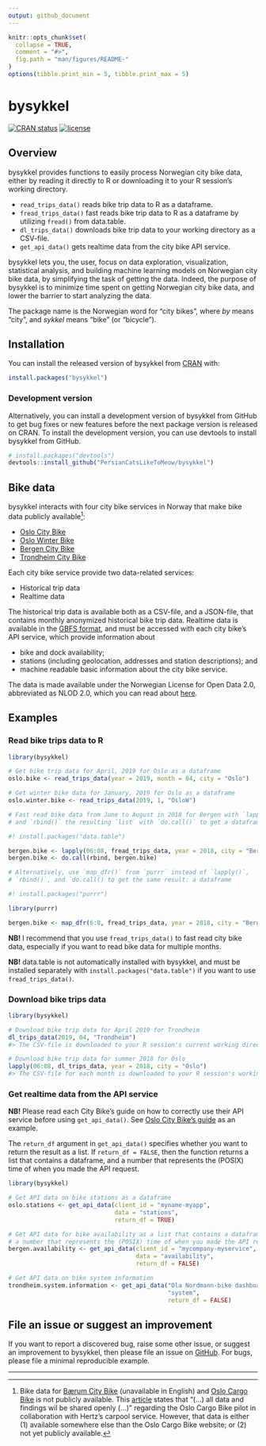 ```yaml
---
output: github_document
---
```


<!-- README.md is generated from README.Rmd. Please edit that file -->

```r
knitr::opts_chunk$set(
  collapse = TRUE,
  comment = "#>",
  fig.path = "man/figures/README-"
)
options(tibble.print_min = 5, tibble.print_max = 5)
```

# bysykkel

<!-- badges: start -->
[![CRAN status](https://www.r-pkg.org/badges/version/bysykkel)](https://cran.r-project.org/package=bysykkel)
[![license](https://img.shields.io/github/license/mashape/apistatus.svg?maxAge=2592000)](https://github.com/PersianCatsLikeToMeow/bysykkel/blob/master/LICENSE)
<!-- badges: end -->

## Overview

bysykkel provides functions to easily process Norwegian city bike data, either 
by reading it directly to R or downloading it to your R session's working 
directory.

* `read_trips_data()` reads bike trip data to R as a dataframe.
* `fread_trips_data()` fast reads bike trip data to R as a dataframe by 
utilizing `fread()` from data.table.
* `dl_trips_data()` downloads bike trip data to your working directory as a 
CSV-file.
* `get_api_data()` gets realtime data from the city bike API service.

bysykkel lets you, the user, focus on data exploration, visualization, 
statistical analysis, and building machine learning models on Norwegian
city bike data, by simplifying the task of getting the data. Indeed, the
purpose of bysykkel is to minimize time spent on getting Norwegian city 
bike data, and lower the barrier to start analyzing the data.

The package name is the Norwegian word for "city bikes", where *by* means 
"city", and *sykkel* means "bike" (or "bicycle").

## Installation

You can install the released version of bysykkel from 
[CRAN](https://CRAN.R-project.org) with:

```r
install.packages("bysykkel")
```

### Development version

Alternatively, you can install a development version of bysykkel from GitHub
to get bug fixes or new features before the next package version is released 
on CRAN. To install the development version, you can use devtools to install
bysykkel from GitHub.

```r
# install.packages("devtools")
devtools::install_github("PersianCatsLikeToMeow/bysykkel")
```

## Bike data

bysykkel interacts with four city bike services in Norway that make 
bike data publicly available[^1]:

[^1]: Bike data for
[Bærum City Bike](https://www.baerum.kommune.no/tjenester/vei-trafikk-og-parkering/sykkel-i-barum/bysykkel/) 
(unavailable in English) and 
[Oslo Cargo Bike](https://oslolastesykkel.no/en)
is not publicly available. This 
[article](https://medium.com/urbansharing/piloting-cargo-bikes-to-study-oslos-combined-mobility-needs-b4a8bf536c60)
states that "(...) all data and
findings wil be shared openly (...)" regarding the Oslo Cargo Bike pilot
in collaboration with Hertz's carpool service. However, that data is either
(1) available somewhere else than the Oslo Cargo Bike website; or (2) not yet
publicly available.

* [Oslo City Bike](https://oslobysykkel.no/en/open-data)
* [Oslo Winter Bike](https://oslovintersykkel.no/en/open-data)
* [Bergen City Bike](https://bergenbysykkel.no/en/open-data)
* [Trondheim City Bike](https://trondheimbysykkel.no/en/open-data)

Each city bike service provide two data-related services:

* Historical trip data
* Realtime data

The historical trip data is available both as a CSV-file, and a JSON-file,
that contains monthly anonymized historical bike trip data. Realtime
data is available in the 
[GBFS format](https://github.com/NABSA/gbfs/blob/master/gbfs.md), and must
be accessed with each city bike's API service, which provide information
about 

* bike and dock availability;
* stations (including geolocation, addresses and station descriptions); and
* machine readable basic information about the city bike service. 

The data is made available under the Norwegian License for Open Data 2.0,
abbreviated as NLOD 2.0, which you can read about 
[here](https://data.norge.no/nlod/en/2.0).

## Examples

### Read bike trips data to R

```r
library(bysykkel)

# Get bike trip data for April, 2019 for Oslo as a dataframe
oslo.bike <- read_trips_data(year = 2019, month = 04, city = "Oslo")

# Get winter bike data for January, 2019 for Oslo as a dataframe
oslo.winter.bike <- read_trips_data(2019, 1, "OsloW")

# Fast read bike data from June to August in 2018 for Bergen with `lapply()`,
# and `rbind()` the resulting `list` with `do.call()` to get a dataframe

#! install.packages("data.table")

bergen.bike <- lapply(06:08, fread_trips_data, year = 2018, city = "Bergen")
bergen.bike <- do.call(rbind, bergen.bike)

# Alternatively, use `map_dfr()` from `purrr` instead of `lapply()`,
# `rbind()`, and `do.call() to get the same result: a dataframe

#! install.packages("purrr")

library(purrr)

bergen.bike <- map_dfr(6:8, fread_trips_data, year = 2018, city = "Bergen")
```

**NB!** I recommend that you use `fread_trips_data()` to fast read city bike 
data, especially if you want to read bike data for multiple months.

**NB!** data.table is not automatically installed with bysykkel, and must be
installed separately with `install.packages("data.table")` if you want to
use `fread_trips_data()`.

### Download bike trips data

```r
library(bysykkel)

# Download bike trip data for April 2019 for Trondheim
dl_trips_data(2019, 04, "Trondheim")
#> The CSV-file is downloaded to your R session's current working directory

# Download bike trip data for summer 2018 for Oslo
lapply(06:08, dl_trips_data, year = 2018, city = "Oslo")
#> The CSV-file for each month is downloaded to your R session's working directory
```

### Get realtime data from the API service

**NB!** Please read each City Bike's guide on how to correctly use their API 
service before using `get_api_data()`. See
[Oslo City Bike's guide](https://oslobysykkel.no/en/open-data/realtime)
as an example.

The `return_df` argument in `get_api_data()` specifies whether you want to
return the result as a list. If `return_df = FALSE`, then the function 
returns a list that contains a dataframe, and a number that represents the
(POSIX) time of when you made the API request.

```r
library(bysykkel)

# Get API data on bike stations as a dataframe
oslo.stations <- get_api_data(client_id = "myname-myapp", 
                              data = "stations",
                              return_df = TRUE)

# Get API data for bike availability as a list that contains a dataframe, and
# a number that represents the (POSIX) time of when you made the API request
bergen.availability <- get_api_data(client_id = "mycompany-myservice",
                                    data = "availability",
                                    return_df = FALSE)

# Get API data on bike system information
trondheim.system.information <- get_api_data("Ola Nordmann-bike dashboard",
                                             "system",
                                             return_df = FALSE)
```

## File an issue or suggest an improvement

If you want to report a discovered bug, raise some other issue, or suggest an
improvement to bysykkel, then please file an issue on [GitHub](https://github.com/PersianCatsLikeToMeow/bysykkel/issues).
For bugs, please file a minimal reproducible example.

---

